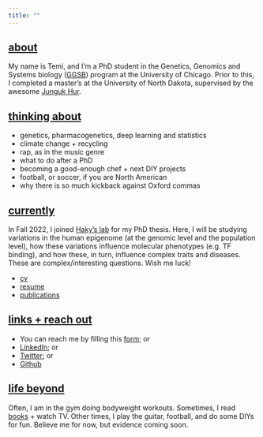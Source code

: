 ```yaml
---
title: ""
---
```


## <ins>about</ins>

My name is Temi, and I'm a PhD student in the Genetics, Genomics and Systems biology (<a href="https://ggsb.uchicago.edu/" target="_blank" rel="noopener noreferrer">GGSB</a>) program at the University of Chicago. Prior to this, I completed a master's at the University of North Dakota, supervised by the awesome <a href="https://med.und.edu/labs/hur/" target="_blank" rel="noopener noreferrer">Junguk Hur</a>.

## <ins>thinking about</ins>

- genetics, pharmacogenetics, deep learning and statistics
- climate change + recycling
- rap, as in the music genre
- what to do after a PhD
- becoming a good-enough chef + next DIY projects
- football, or soccer, if you are North American
- why there is so much kickback against Oxford commas

## <ins>currently</ins>

In Fall 2022, I joined <a href="https://hakyimlab.org/" target="_blank" rel="noopener noreferrer">Haky's lab</a> for my PhD thesis. Here, I will be studying variations in the human epigenome (at the genomic level and the population level), how these variations influence molecular phenotypes (e.g. TF binding), and how these, in turn, influence complex traits and diseases. These are complex/interesting questions. Wish me luck!

- <a href="assets/cv.pdf" target="_blank" rel="noopener noreferrer">cv</a>
- <a href="assets/resume.pdf" target="_blank" rel="noopener noreferrer">resume</a> 
- <a href="assets/publications/index.qmd" target="_blank" rel="noopener noreferrer">publications</a>

## <ins>links + reach out</ins>
- You can reach me by filling this <a href="https://forms.gle/VopPt5H2uhPMD8oT7" target="_blank" rel="noopener noreferrer">form</a>; or
- <a href="https://www.linkedin.com/in/temidayo-a-489414161" target="_blank" rel="noopener noreferrer">LinkedIn</a>; or
- <a href="https://twitter.com/temicrates" target="_blank" rel="noopener noreferrer">Twitter</a>; or
- <a href="https://github.com/temipete" target="_blank" rel="noopener noreferrer">Github</a>

## <ins>life beyond</ins>
Often, I am in the gym doing bodyweight workouts. Sometimes, I read <a href="books/index.qmd" target="_blank" rel="noopener noreferrer">books</a> + watch TV. Other times, I play the guitar, football, and do some DIYs for fun. Believe me for now, but evidence coming soon. 